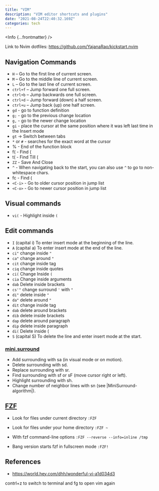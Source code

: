 ```yaml
---
title: "VIM"
description: "VIM editor shortcuts and plugins"
date: "2021-08-24T22:40:32.169Z"
categories: tech
---
```



<Info {...frontmatter} />

Link to Nvim dotfiles: https://github.com/YajanaRao/kickstart.nvim

## Navigation Commands

- `H` – Go to the first line of current screen.
- `M` – Go to the middle line of current screen.
- `L` – Go to the last line of current screen.
- `ctrl+f` – Jump forward one full screen.
- `ctrl+b` – Jump backwards one full screen.
- `ctrl+d` – Jump forward (down) a half screen.
- `ctrl+u` – Jump back (up) one half screen.
- `gd` - go to function definition
- `g;` - go to the previous change location
- `g,` - go to the newer change location
- `gi` - place the cursor at the same position where it was left last time in the Insert mode
- `gt` -> Switch between tabs
- `*` or `#` - searches for the exact word at the cursor
- % - End of the function block 
- f( - Find (
- t( - Find Till (
- `ZZ` - Save And Close
- `^` - When navigating back to the start, you can also use `^` to go to non-whitespace chars.
- fc - Find (
- `<C-i>` - Go to older cursor position in jump list
- `<C-o>` - Go to newer cursor position in jump list

## Visual commands

- `vi(` - Highlight inside `(`

## Edit commands
- `I` (capital i) To enter insert mode at the beginning of the line.
- `A` (capital a) To enter insert mode at the end of the line.
- `ci"` change inside `"`
- `ca"` change around `"`
- `cit` change inside tag
- `ciq` change inside quotes
- `ci(` Change Inside `(`
- `cia` Change inside arguments
- `dab` Delete inside brackets
- `cs'"` change surround `'` with `"`
- `di"` delete inside `"`
- `da"` delete around `"`
- `dit` change inside tag
- `dab` delete around brackets
- `dib` delete inside brackets
- `dap` delete around paragraph
- `dip` delete inside paragraph
- `di(` Delete inside (
- `S` (capital S) To delete the line and enter insert mode at the start.

### [mini.surround](!https://github.com/echasnovski/mini.surround)

-    Add surrounding with sa (in visual mode or on motion).
-    Delete surrounding with sd.
-    Replace surrounding with sr.
-    Find surrounding with sf or sF (move cursor right or left).
-    Highlight surrounding with sh.
-    Change number of neighbor lines with sn (see |MiniSurround-algorithm|).

## [FZF](!https://github.com/junegunn/fzf/blob/master/README-VIM.md)

- Look for files under current directory
  `:FZF`

- Look for files under your home directory
  `:FZF ~`

- With fzf command-line options
  `:FZF --reverse --info=inline /tmp`

- Bang version starts fzf in fullscreen mode
  `:FZF!`

## References
- https://world.hey.com/dhh/wonderful-vi-a1d034d3

contrl+z to switch to terminal and fg to open vim again

